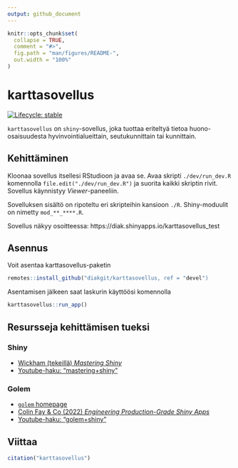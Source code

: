```yaml
---
output: github_document
---
```


<!-- README.md is generated from README.Rmd. Please edit that file -->

```r
knitr::opts_chunk$set(
  collapse = TRUE,
  comment = "#>",
  fig.path = "man/figures/README-",
  out.width = "100%"
)
```

# karttasovellus

<!-- badges: start -->
[![Lifecycle: stable](https://img.shields.io/badge/lifecycle-stable-brightgreen.svg)](https://lifecycle.r-lib.org/articles/stages.html#stable)
<!-- badges: end -->


`karttasovellus` on `shiny`-sovellus, joka tuottaa eriteltyä tietoa huono-osaisuudesta hyvinvointialueittain, seutukunnittain tai kunnittain.

## Kehittäminen

Kloonaa sovellus itsellesi RStudioon ja avaa se. Avaa skripti `./dev/run_dev.R` komennolla `file.edit("./dev/run_dev.R")` ja suorita kaikki skriptin rivit. Sovellus käynnistyy *Viewer*-paneeliin.

Sovelluksen sisältö on ripoteltu eri skripteihin kansioon `./R`. Shiny-moduulit on nimetty `mod_**_****.R`.

Sovellus näkyy osoitteessa: https://diak.shinyapps.io/karttasovellus_test

## Asennus

Voit asentaa karttasovellus-paketin

``` r
remotes::install_github("diakgit/karttasovellus, ref = "devel") 
```

Asentamisen jälkeen saat laskurin käyttöösi komennolla


```r

karttasovellus::run_app()

```

 

## Resursseja kehittämisen tueksi

### Shiny

- [Wickham (tekeillä) *Mastering Shiny*](https://mastering-shiny.org/)
- [Youtube-haku: "mastering+shiny"](https://www.youtube.com/results?search_query=mastering+shiny)

### Golem

- [`golem` homepage](https://thinkr-open.github.io/golem/)
- [Colin Fay & Co (2022) *Engineering Production-Grade Shiny Apps*](https://engineering-shiny.org/)
- [Youtube-haku: "golem+shiny"](https://www.youtube.com/results?search_query=golem+shiny)

## Viittaa

```r

citation("karttasovellus")

```


